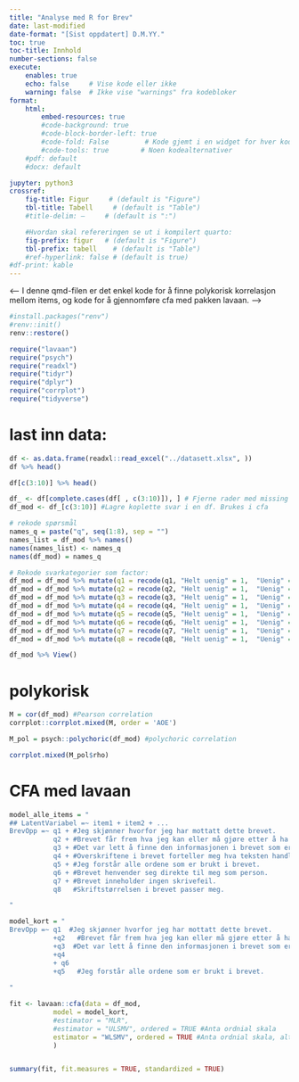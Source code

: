 ```yaml
---
title: "Analyse med R for Brev"
date: last-modified
date-format: "[Sist oppdatert] D.M.YY."
toc: true
toc-title: Innhold
number-sections: false
execute:
    enables: true
    echo: false     # Vise kode eller ikke
    warning: false  # Ikke vise "warnings" fra kodebloker
format: 
    html:
        embed-resources: true
        #code-background: true
        #code-block-border-left: true
        #code-fold: False         # Kode gjemt i en widget for hver kodeblokk
        #code-tools: true        # Noen kodealternativer
    #pdf: default
    #docx: default

jupyter: python3
crossref:
    fig-title: Figur     # (default is "Figure")
    tbl-title: Tabell     # (default is "Table")
    #title-delim: —     # (default is ":")

    #Hvordan skal refereringen se ut i kompilert quarto:
    fig-prefix: figur   # (default is "Figure")
    tbl-prefix: tabell    # (default is "Table")
    #ref-hyperlink: false # (default is true)
#df-print: kable
---
```





<-- I denne qmd-filen er det enkel kode for å finne polykorisk korrelasjon mellom items, og kode for 
 å gjennomføre cfa med pakken lavaan.
 -->

```r
#install.packages("renv")
#renv::init()
renv::restore()
```

```r
require("lavaan")
require("psych")
require("readxl")
require("tidyr")
require("dplyr")
require("corrplot")
require("tidyverse")

```


# last inn data:
```r

df <- as.data.frame(readxl::read_excel("../datasett.xlsx", ))
df %>% head()

df[c(3:10)] %>% head()
```

```r
df_ <- df[complete.cases(df[ , c(3:10)]), ] # Fjerne rader med missing
df_mod <- df_[c(3:10)] #Lagre koplette svar i en df. Brukes i cfa

# rekode spørsmål
names_q = paste("q", seq(1:8), sep = "")
names_list = df_mod %>% names()
names(names_list) <- names_q
names(df_mod) = names_q

# Rekode svarkategorier som factor:
df_mod = df_mod %>% mutate(q1 = recode(q1, "Helt uenig" = 1,  "Uenig" = 2, "Ikke enig eller uenig" = 3, "Enig" = 4, "Helt enig" = 5))
df_mod = df_mod %>% mutate(q2 = recode(q2, "Helt uenig" = 1,  "Uenig" = 2, "Ikke enig eller uenig" = 3, "Enig" = 4, "Helt enig" = 5)) 
df_mod = df_mod %>% mutate(q3 = recode(q3, "Helt uenig" = 1,  "Uenig" = 2, "Ikke enig eller uenig" = 3, "Enig" = 4, "Helt enig" = 5)) 
df_mod = df_mod %>% mutate(q4 = recode(q4, "Helt uenig" = 1,  "Uenig" = 2, "Ikke enig eller uenig" = 3, "Enig" = 4, "Helt enig" = 5)) 
df_mod = df_mod %>% mutate(q5 = recode(q5, "Helt uenig" = 1,  "Uenig" = 2, "Ikke enig eller uenig" = 3, "Enig" = 4, "Helt enig" = 5)) 
df_mod = df_mod %>% mutate(q6 = recode(q6, "Helt uenig" = 1,  "Uenig" = 2, "Ikke enig eller uenig" = 3, "Enig" = 4, "Helt enig" = 5))
df_mod = df_mod %>% mutate(q7 = recode(q7, "Helt uenig" = 1,  "Uenig" = 2, "Ikke enig eller uenig" = 3, "Enig" = 4, "Helt enig" = 5)) 
df_mod = df_mod %>% mutate(q8 = recode(q8, "Helt uenig" = 1,  "Uenig" = 2, "Ikke enig eller uenig" = 3, "Enig" = 4, "Helt enig" = 5)) 

df_mod %>% View()
```



# polykorisk 

```r

M = cor(df_mod) #Pearson correlation
corrplot::corrplot.mixed(M, order = 'AOE')

M_pol = psych::polychoric(df_mod) #polychoric correlation

corrplot.mixed(M_pol$rho)
```




# CFA med lavaan

```r

model_alle_items = "
## LatentVariabel =~ item1 + item2 + ...
BrevOpp =~ q1 + #Jeg skjønner hvorfor jeg har mottatt dette brevet. 
           q2 + #Brevet får frem hva jeg kan eller må gjøre etter å ha lest det.
           q3 + #Det var lett å finne den informasjonen i brevet som er viktigst for meg.
           q4 + #Overskriftene i brevet forteller meg hva teksten handler om.
           q5 + #Jeg forstår alle ordene som er brukt i brevet.
           q6 + #Brevet henvender seg direkte til meg som person. 
           q7 + #Brevet inneholder ingen skrivefeil. 
           q8   #Skriftstørrelsen i brevet passer meg. 

"

model_kort = "
BrevOpp =~ q1  #Jeg skjønner hvorfor jeg har mottatt dette brevet. 
           +q2   #Brevet får frem hva jeg kan eller må gjøre etter å ha lest det.
           +q3  #Det var lett å finne den informasjonen i brevet som er viktigst for meg.
           +q4
           + q6
           +q5   #Jeg forstår alle ordene som er brukt i brevet.
           
"

fit <- lavaan::cfa(data = df_mod,
           model = model_kort,
           #estimator = "MLR",
           #estimator = "ULSMV", ordered = TRUE #Anta ordnial skala
           estimator = "WLSMV", ordered = TRUE #Anta ordnial skala, alternativ estiamtor
           )


summary(fit, fit.measures = TRUE, standardized = TRUE)


```

